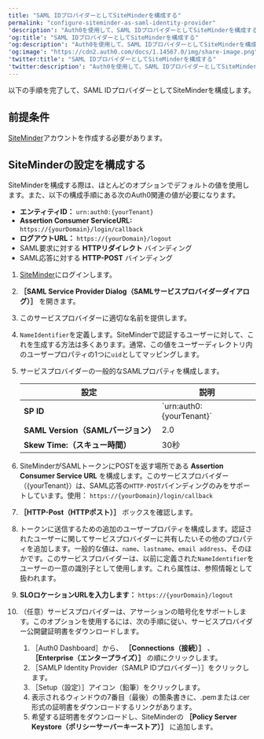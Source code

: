 ```yaml
---
title: "SAML IDプロバイダーとしてSiteMinderを構成する"
permalink: "configure-siteminder-as-saml-identity-provider"
'description': "Auth0を使用して、SAML IDプロバイダーとしてSiteMinderを構成する方法について説明します。"
'og:title': "SAML IDプロバイダーとしてSiteMinderを構成する"
'og:description': "Auth0を使用して、SAML IDプロバイダーとしてSiteMinderを構成する方法について説明します。"
'og:image': "https://cdn2.auth0.com/docs/1.14567.0/img/share-image.png"
'twitter:title': "SAML IDプロバイダーとしてSiteMinderを構成する"
'twitter:description': "Auth0を使用して、SAML IDプロバイダーとしてSiteMinderを構成する方法について説明します。"
---
```


以下の手順を完了して、<Tooltip data-tooltip-id="react-containers-DefinitionTooltip-1" href="/ja-jp/glossary?term=security-assertion-markup-language" tip="Security Assertion Markup Language（SAML）: パスワードなしに二者間で認証情報を交換できる標準化プロトコル。" cta="用語集の表示">SAML</Tooltip> IDプロバイダーとしてSiteMinderを構成します。

## 前提条件

[SiteMinder](https://www.siteminder.com/login/)アカウントを作成する必要があります。

## SiteMinderの設定を構成する

SiteMinderを構成する際は、ほとんどのオプションでデフォルトの値を使用します。また、以下の構成手順にある次のAuth0関連の値が必要になります。

* **エンティティID：** `urn:auth0:{yourTenant}`
* **Assertion Consumer ServiceURL:** `https://{yourDomain}/login/callback`
* **ログアウトURL：** `https://{yourDomain}/logout`
* SAML要求に対する **HTTPリダイレクト** バインディング
* SAML応答に対する **HTTP-POST** バインディング

1. [SiteMinder](https://www.siteminder.com/login/)にログインします。
2. **［SAML Service Provider Dialog（SAMLサービスプロバイダーダイアログ）］** を開きます。
3. このサービスプロバイダーに適切な名前を提供します。
4. `NameIdentifier`を定義します。SiteMinderで認証するユーザーに対して、これを生成する方法は多くあります。通常、この値をユーザーディレクトリ内のユーザープロパティの1つに`uid`としてマッピングします。
5. サービスプロバイダーの一般的なSAMLプロパティを構成します。

   <table class="table"><thead>
   <tr>
   <th>設定</th>
   <th>説明</th>
   </tr>
   </thead>
   <tbody>
   <tr>
   <td><b>SP ID</b></td>
   <td>`urn:auth0:{yourTenant}`</td>
   </tr>
   <tr>
   <td><b>SAML Version（SAMLバージョン）</b></td>
   <td>2.0</td>
   </tr>
   <tr>
   <td><b>Skew Time:（スキュー時間）</b></td>
   <td>30秒</td>
   </tr>
   </tbody>
   </table>
6. SiteMinderがSAMLトークンにPOSTを返す場所である **Assertion Consumer Service URL** を構成します。このサービスプロバイダー（{yourTenant}）は、SAML応答の`HTTP-POST`バインディングのみをサポートしています。使用：
   `https://{yourDomain}/login/callback`
7. **［HTTP-Post（HTTPポスト）］** ボックスを確認します。
8. トークンに送信するための追加のユーザープロパティを構成します。認証されたユーザーに関してサービスプロバイダーに共有したいその他のプロパティを追加します。一般的な値は、`name`、`lastname`、`email address`、そのほかです。このサービスプロバイダーは、以前に定義された`NameIdentifier`をユーザーの一意の識別子として使用します。これら属性は、参照情報として扱われます。
9. **SLOロケーションURLを入力します：** `https://{yourDomain}/logout`
10. （任意）サービスプロバイダーは、アサーションの暗号化をサポートします。このオプションを使用するには、次の手順に従い、サービスプロバイダー公開鍵証明書をダウンロードします。

    1. ［Auth0 Dashboard］から、 **［Connections（接続）］** 、 **［Enterprise（エンタープライズ）］** の順にクリックします。
    2. ［SAMLP Identity Provider（SAMLP IDプロバイダー）］をクリックします。
    3. ［Setup（設定）］アイコン（鉛筆）をクリックします。
    4. 表示されるウィンドウの7番目（最後）の箇条書きに、.pemまたは.cer形式の証明書をダウンロードするリンクがあります。
    5. 希望する証明書をダウンロードし、SiteMinderの **［Policy Server Keystore（ポリシーサーバーキーストア）］** に追加します。